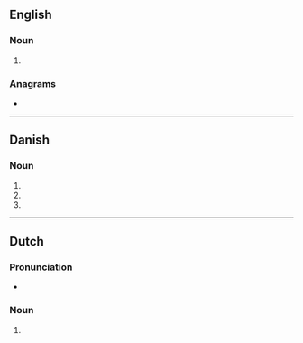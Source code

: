 {{also|emails|Emails|e-mails'|E-Mails}}
==English==

===Noun===
{{head|en|noun plural form}}

# {{plural of|e-mail|lang=en}}

===Anagrams===
* {{anagrams|en|a=aeilms|Lamies|Maisel|Misael|Salemi|mesail|mesial|samiel}}

----

==Danish==

===Noun===
{{head|da|noun form|g=c}}

# {{genitive singular indefinite of|e-mail|lang=da}}
# {{indefinite plural of|e-mail|lang=da}}
# {{genitive plural indefinite of|e-mail|lang=da}}

----

==Dutch==

===Pronunciation===
* {{audio|Nl-e-mails.ogg|Audio|lang=nl}}

===Noun===
{{head|nl|noun plural form}}

# {{nl-noun form of|pl|e-mail}}
